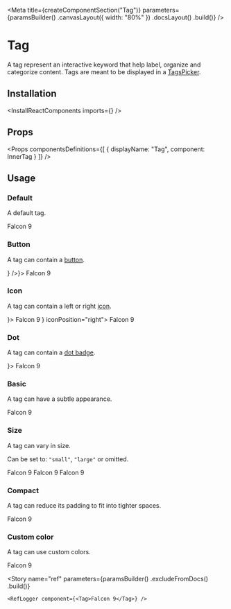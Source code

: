 
<Meta
    title={createComponentSection("Tag")}
    parameters={paramsBuilder()
        .canvasLayout({ width: "80%" })
        .docsLayout(<ReactComponentsLayout sourcePath="/packages/react-components/src/tag/src" />)
        .build()}
/>

# Tag

A tag represent an interactive keyword that help label, organize and categorize content. Tags are meant to be displayed in a [TagsPicker](?path=/story/components-tagspicker--default-story).

## Installation

<InstallReactComponents imports={<Imports />} />

## Props

<Props
    componentsDefinitions={[
        { displayName: "Tag", component: InnerTag }
    ]}
/>

## Usage

### Default

A default tag.

<Preview>
    <Story name="default">
        <Tag>Falcon 9</Tag>
    </Story>
</Preview>

### Button

A tag can contain a [button](?path=/docs/components-button--default-story).

<Preview>
    <Story name="button">
        <Tag button={<Button icon={<CloseIcon />} />}>
            Falcon 9
        </Tag>
    </Story>
</Preview>

### Icon

A tag can contain a left or right [icon](?path=/docs/materials-icons--page).

<Preview>
    <Story name="icon">
        <div className="flex items-space-between">
            <Tag icon={<InfoIcon />}>
                Falcon 9
            </Tag>
            <Tag icon={<CheckIcon />} iconPosition="right">
                Falcon 9
            </Tag>
        </div>
    </Story>
</Preview>

### Dot

A tag can contain a [dot badge](?path=/docs/components-badge--dot).

<Preview>
    <Story name="dot">
        <div className="flex items-space-between">
            <Tag dot={<Badge dot className="bg-primary-500" />}>
                Falcon 9
            </Tag>
        </div>
    </Story>
</Preview>

### Basic

A tag can have a subtle appearance.

<Preview>
    <Story name="basic">
        <Tag basic>Falcon 9</Tag>
    </Story>
</Preview>

### Size

A tag can vary in size.

Can be set to: `"small"`, `"large"` or omitted.

<Preview>
    <Story name="size">
        <div className="flex items-end items-space-between">
            <Tag size="small">Falcon 9</Tag>
            <Tag>Falcon 9</Tag>
            <Tag size="large">Falcon 9</Tag>
        </div>
    </Story>
</Preview>

### Compact

A tag can reduce its padding to fit into tighter spaces.

<Preview>
    <Story name="compact">
        <Tag compact>Falcon 9</Tag>
    </Story>
</Preview>

### Custom color

A tag can use custom colors.

<Preview>
    <Story name="custom-color">
        <Tag
            style={{
                backgroundColor: "#FFF6E7",
                color: "var(--marine-500)",
                border: "1px solid #FEE9C3"
            }}
        >
            Falcon 9
        </Tag>
    </Story>
</Preview>

<Story
    name="ref"
    parameters={paramsBuilder()
        .excludeFromDocs()
        .build()}
>
    <RefLogger component={<Tag>Falcon 9</Tag>} />
</Story>



